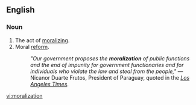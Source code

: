 ==English==
===Noun===
{{en-noun}}

#The act of [[moralize|moralizing]].
#Moral [[reform]].
#:''"Our government proposes the '''moralization''' of public functions and the end of impunity for government functionaries and for individuals who violate the law and steal from the people,"'' — Nicanor Duarte Frutos, President of Paraguay, quoted in the [http://articles.latimes.com/2004/apr/04/world/fg-smokes4 ''Los Angeles Times''].

[[vi:moralization]]